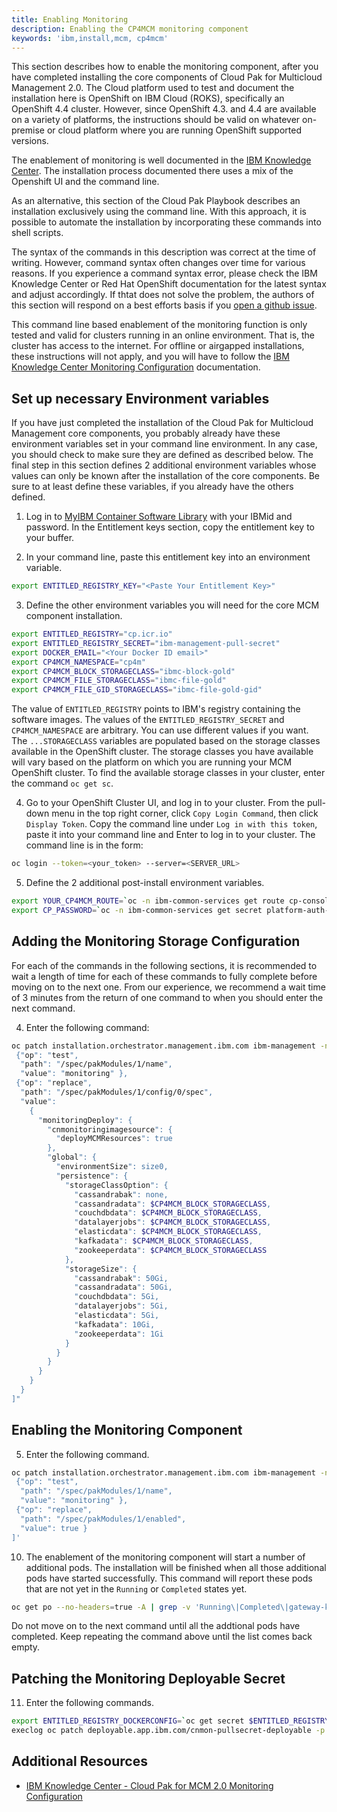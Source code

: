 ```yaml
---
title: Enabling Monitoring
description: Enabling the CP4MCM monitoring component
keywords: 'ibm,install,mcm, cp4mcm'
---
```


This section describes how to enable the monitoring component, after you have completed 
installing the core components of Cloud
Pak for Multicloud Management 2.0. The Cloud
platform used to test and document the installation here is OpenShift on 
IBM Cloud (ROKS), specifically an OpenShift 4.4 cluster. However, since 
OpenShift 4.3. and 4.4 are available on a variety of platforms, the 
instructions should be valid on whatever on-premise or cloud platform 
where you are running OpenShift supported versions.

The enablement of monitoring is well documented in the 
[IBM Knowledge Center](https://www.ibm.com/support/knowledgecenter/en/SSFC4F_2.0.0/install/monitoring_config.html).
The installation process documented there uses a mix of the Openshift UI 
and the command line. 

As an alternative, this section of the Cloud Pak Playbook describes an 
installation exclusively using the command line. With this approach, it 
is possible to automate the installation by incorporating these commands
into shell scripts.

<InlineNotification>

The syntax of the
commands in this description was correct at the time of writing. 
However, command syntax often changes over time for various reasons.
If you 
experience a command syntax error, please check the IBM Knowledge Center
or Red Hat OpenShift documentation for the latest syntax and adjust 
accordingly. If thtat does
not solve the problem, the authors of this section will respond on a best
efforts basis if you 
[open a github issue](https://github.com/ibm-cloud-architecture/cloudpak8s/issues).

</InlineNotification>

<ul>
</ul>

<InlineNotification>

This command line based enablement of the monitoring function is only tested and valid for 
clusters running in an online environment. That is, the cluster has access to the internet.
For offline or airgapped installations, these instructions will not apply, and you will have
to follow the 
[IBM Knowledge Center Monitoring Configuration](https://www.ibm.com/support/knowledgecenter/en/SSFC4F_2.0.0/install/monitoring_config.html)
documentation.

</InlineNotification>

## Set up necessary Environment variables

If you have just completed the installation of the Cloud Pak for Multicloud Management core
components, you probably already have these environment variables set in your command line
environment. In any case, you should check to make sure they are defined as described below.
The final step in this section defines 2 additional environment variables whose values can
only be known after the installation of the core components. Be sure to at least define 
these variables, if you already have the others defined.

1. Log in to 
[MyIBM Container Software Library](https://myibm.ibm.com/products-services/containerlibrary) 
with your IBMid and password.
In the Entitlement keys section, copy the entitlement key to your buffer.

2. In your command line, paste this entitlement key into an environment variable.

```bash
export ENTITLED_REGISTRY_KEY="<Paste Your Entitlement Key>"
```

3. Define the other environment variables you will need for the core MCM component installation.

```bash
export ENTITLED_REGISTRY="cp.icr.io"
export ENTITLED_REGISTRY_SECRET="ibm-management-pull-secret"
export DOCKER_EMAIL="<Your Docker ID email>"
export CP4MCM_NAMESPACE="cp4m"
export CP4MCM_BLOCK_STORAGECLASS="ibmc-block-gold"
export CP4MCM_FILE_STORAGECLASS="ibmc-file-gold"
export CP4MCM_FILE_GID_STORAGECLASS="ibmc-file-gold-gid"
```

The value of `ENTITLED_REGISTRY` points to IBM's registry containing the software images. The values
of the `ENTITLED_REGISTRY_SECRET` and `CP4MCM_NAMESPACE` are arbitrary. You can use different 
values if you want. The `...STORAGECLASS` variables are populated based on the storage classes
available in the OpenShift cluster. The storage classes you have available will vary based on
the platform on which you are running your MCM OpenShift cluster. 
To find the available storage classes in your cluster, enter 
the command `oc get sc`.

4. Go to your OpenShift Cluster UI, and log in to your cluster. From the pull-down menu in 
the top right corner, click `Copy Login Command`, then click `Display Token`. Copy the command
line under `Log in with this token`, paste it into your command line and Enter to log in to your 
cluster. The command line is in the form:

```bash
oc login --token=<your_token> --server=<SERVER_URL>
```

5. Define the 2 additional post-install environment variables.

```bash
export YOUR_CP4MCM_ROUTE=`oc -n ibm-common-services get route cp-console --template '{{.spec.host}}'`
export CP_PASSWORD=`oc -n ibm-common-services get secret platform-auth-idp-credentials -o jsonpath='{.data.admin_password}' | base64 -d`
```

## Adding the Monitoring Storage Configuration

<InlineNotification>
For each of the commands in the following sections, it is recommended to wait a length of
time for each of these commands to fully complete before moving on to the next one. From 
our experience, we recommend a wait time of 3 minutes from the return of one command to
when you should enter the next command.
</InlineNotification>

4. Enter the following command:

```bash
oc patch installation.orchestrator.management.ibm.com ibm-management -n $CP4MCM_NAMESPACE --type=json -p="[
 {"op": "test",
  "path": "/spec/pakModules/1/name",
  "value": "monitoring" },
 {"op": "replace",
  "path": "/spec/pakModules/1/config/0/spec",
  "value": 
    {
      "monitoringDeploy": {
        "cnmonitoringimagesource": {
          "deployMCMResources": true
        },
        "global": {
          "environmentSize": size0,
          "persistence": {
            "storageClassOption": {
              "cassandrabak": none,
              "cassandradata": $CP4MCM_BLOCK_STORAGECLASS,
              "couchdbdata": $CP4MCM_BLOCK_STORAGECLASS,
              "datalayerjobs": $CP4MCM_BLOCK_STORAGECLASS,
              "elasticdata": $CP4MCM_BLOCK_STORAGECLASS,
              "kafkadata": $CP4MCM_BLOCK_STORAGECLASS,
              "zookeeperdata": $CP4MCM_BLOCK_STORAGECLASS
            },
            "storageSize": {
              "cassandrabak": 50Gi,
              "cassandradata": 50Gi,
              "couchdbdata": 5Gi,
              "datalayerjobs": 5Gi,
              "elasticdata": 5Gi,
              "kafkadata": 10Gi,
              "zookeeperdata": 1Gi
            }
          }
        }
      }
    }
  }
]"
```

## Enabling the Monitoring Component

5. Enter the following command.

```bash
oc patch installation.orchestrator.management.ibm.com ibm-management -n $CP4MCM_NAMESPACE --type=json -p='[
 {"op": "test",
  "path": "/spec/pakModules/1/name",
  "value": "monitoring" },
 {"op": "replace",
  "path": "/spec/pakModules/1/enabled",
  "value": true }
]'
```


10. The enablement of the monitoring component will start a number of additional pods. The 
installation will be finished when all those additional pods have started successfully. This 
command will report these pods that are not yet in the `Running` or `Completed` states yet.

```bash
oc get po --no-headers=true -A | grep -v 'Running\|Completed\|gateway-kong' | grep 'kube-system\|ibm-common-services\|management-infrastructure-management\|management-monitoring\|management-operations\|management-security-services'
```

   Do not move on to the next command until all the addtional pods have completed. Keep 
   repeating the command above until the list comes back empty.

## Patching the Monitoring Deployable Secret

11. Enter the following commands.

```bash
export ENTITLED_REGISTRY_DOCKERCONFIG=`oc get secret $ENTITLED_REGISTRY_SECRET -n $CP4MCM_NAMESPACE -o jsonpath='{.data.\.dockerconfigjson}'`
execlog oc patch deployable.app.ibm.com/cnmon-pullsecret-deployable -p `echo {\"spec\":{\"template\":{\"data\":{\".dockerconfigjson\":\"$ENTITLED_REGISTRY_DOCKERCONFIG\"}}}}` --type merge -n management-monitoring
```

## Additional Resources
* <a href="https://www.ibm.com/support/knowledgecenter/en/SSFC4F_2.0.0/install/monitoring_config.html">IBM Knowledge Center - Cloud Pak for MCM 2.0 Monitoring Configuration</a>
